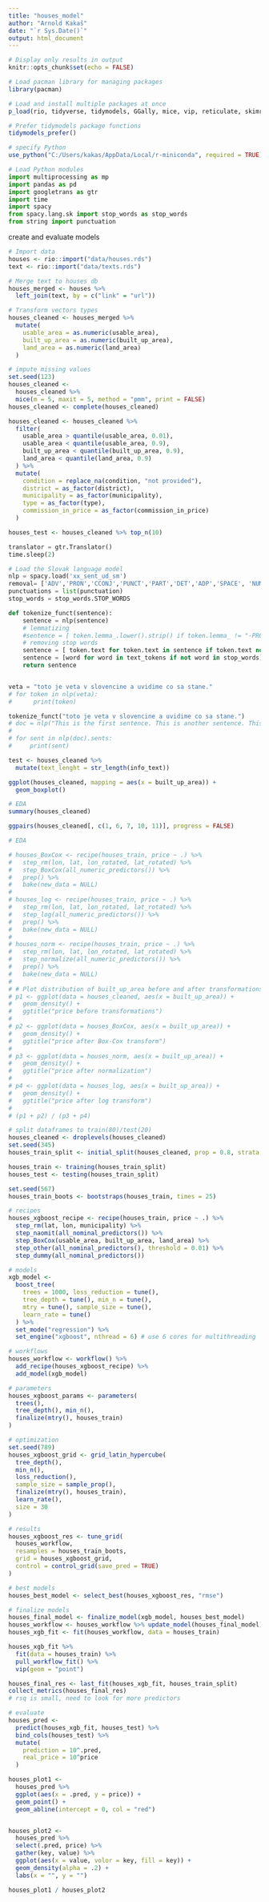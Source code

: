 ```yaml
---
title: "houses_model"
author: "Arnold Kakaš"
date: "`r Sys.Date()`"
output: html_document
---
```


```r
# Display only results in output
knitr::opts_chunk$set(echo = FALSE)

# Load pacman library for managing packages
library(pacman)

# Load and install multiple packages at once
p_load(rio, tidyverse, tidymodels, GGally, mice, vip, reticulate, skimr, spacyr)

# Prefer tidymodels package functions
tidymodels_prefer()

# specify Python
use_python("C:/Users/kakas/AppData/Local/r-miniconda", required = TRUE)
```

```python
# Load Python modules
import multiprocessing as mp
import pandas as pd
import googletrans as gtr
import time
import spacy
from spacy.lang.sk import stop_words as stop_words
from string import punctuation
```

create and evaluate models


```r
# Import data
houses <- rio::import("data/houses.rds")
text <- rio::import("data/texts.rds")
```


```r
# Merge text to houses db
houses_merged <- houses %>%
  left_join(text, by = c("link" = "url"))
```


```r
# Transform vectors types
houses_cleaned <- houses_merged %>%
  mutate(
    usable_area = as.numeric(usable_area),
    built_up_area = as.numeric(built_up_area),
    land_area = as.numeric(land_area)
  )
```


```r
# impute missing values
set.seed(123)
houses_cleaned <-
  houses_cleaned %>%
  mice(m = 5, maxit = 5, method = "pmm", print = FALSE)
houses_cleaned <- complete(houses_cleaned)
```


```r
houses_cleaned <- houses_cleaned %>%
  filter(
    usable_area > quantile(usable_area, 0.01),
    usable_area < quantile(usable_area, 0.9),
    built_up_area < quantile(built_up_area, 0.9),
    land_area < quantile(land_area, 0.9)
  ) %>%
  mutate(
    condition = replace_na(condition, "not provided"),
    district = as_factor(district),
    municipality = as_factor(municipality),
    type = as_factor(type),
    commission_in_price = as_factor(commission_in_price)
  )
```

```r
houses_test <- houses_cleaned %>% top_n(10)
```


```python
translator = gtr.Translator()
time.sleep(2)
```


```python
# Load the Slovak language model
nlp = spacy.load('xx_sent_ud_sm')
removal= ['ADV','PRON','CCONJ','PUNCT','PART','DET','ADP','SPACE', 'NUM', 'SYM']
punctuations = list(punctuation)
stop_words = stop_words.STOP_WORDS

def tokenize_funct(sentence):
    sentence = nlp(sentence)
    # lemmatizing
    #sentence = [ token.lemma_.lower().strip() if token.lemma_ != "-PRON-" else token.lower_ for token in sentence ]
    # removing stop words
    sentence = [ token.text for token.text in sentence if token.text not in stop_words and token.text not in punctuations ]       text_tokens = word_tokenize(text)
    sentence = [word for word in text_tokens if not word in stop_words] 
    return sentence


veta = "toto je veta v slovencine a uvidime co sa stane."  
# for token in nlp(veta):
#      print(token)

tokenize_funct("toto je veta v slovencine a uvidime co sa stane.")
# doc = nlp("This is the first sentence. This is another sentence. This is the last sentence.")
# 
# for sent in nlp(doc).sents:
#     print(sent)
```



```r
test <- houses_cleaned %>% 
  mutate(text_lenght = str_length(info_text))
```

```r
ggplot(houses_cleaned, mapping = aes(x = built_up_area)) +
  geom_boxplot()
```

```r
# EDA
summary(houses_cleaned)
```

```r
ggpairs(houses_cleaned[, c(1, 6, 7, 10, 11)], progress = FALSE)
```

```r
# EDA
```

```r

# houses_BoxCox <- recipe(houses_train, price ~ .) %>%
#   step_rm(lon, lat, lon_rotated, lat_rotated) %>%
#   step_BoxCox(all_numeric_predictors()) %>%
#   prep() %>%
#   bake(new_data = NULL)
#
# houses_log <- recipe(houses_train, price ~ .) %>%
#   step_rm(lon, lat, lon_rotated, lat_rotated) %>%
#   step_log(all_numeric_predictors()) %>%
#   prep() %>%
#   bake(new_data = NULL)
#
# houses_norm <- recipe(houses_train, price ~ .) %>%
#   step_rm(lon, lat, lon_rotated, lat_rotated) %>%
#   step_normalize(all_numeric_predictors()) %>%
#   prep() %>%
#   bake(new_data = NULL)
#
# # Plot distribution of built_up_area before and after transformations
# p1 <- ggplot(data = houses_cleaned, aes(x = built_up_area)) +
#   geom_density() +
#   ggtitle("price before transformations")
#
# p2 <- ggplot(data = houses_BoxCox, aes(x = built_up_area)) +
#   geom_density() +
#   ggtitle("price after Box-Cox transform")
#
# p3 <- ggplot(data = houses_norm, aes(x = built_up_area)) +
#   geom_density() +
#   ggtitle("price after normalization")
#
# p4 <- ggplot(data = houses_log, aes(x = built_up_area)) +
#   geom_density() +
#   ggtitle("price after log transform")
#
# (p1 + p2) / (p3 + p4)
```



```r
# split dataframes to train(80)/test(20)
houses_cleaned <- droplevels(houses_cleaned)
set.seed(345)
houses_train_split <- initial_split(houses_cleaned, prop = 0.8, strata = price)

houses_train <- training(houses_train_split)
houses_test <- testing(houses_train_split)

set.seed(567)
houses_train_boots <- bootstraps(houses_train, times = 25)
```

```r
# recipes
houses_xgboost_recipe <- recipe(houses_train, price ~ .) %>%
  step_rm(lat, lon, municipality) %>%
  step_naomit(all_nominal_predictors()) %>% 
  step_BoxCox(usable_area, built_up_area, land_area) %>%
  step_other(all_nominal_predictors(), threshold = 0.01) %>%
  step_dummy(all_nominal_predictors())
```


```r
# models
xgb_model <-
  boost_tree(
    trees = 1000, loss_reduction = tune(),
    tree_depth = tune(), min_n = tune(),
    mtry = tune(), sample_size = tune(),
    learn_rate = tune()
  ) %>%
  set_mode("regression") %>%
  set_engine("xgboost", nthread = 6) # use 6 cores for multithreading
```

```r
# workflows
houses_workflow <- workflow() %>%
  add_recipe(houses_xgboost_recipe) %>%
  add_model(xgb_model)
```

```r
# parameters
houses_xgboost_params <- parameters(
  trees(),
  tree_depth(), min_n(),
  finalize(mtry(), houses_train)
)
```

```r
# optimization
set.seed(789)
houses_xgboost_grid <- grid_latin_hypercube(
  tree_depth(),
  min_n(),
  loss_reduction(),
  sample_size = sample_prop(),
  finalize(mtry(), houses_train),
  learn_rate(),
  size = 30
)
```

```r
# results
houses_xgboost_res <- tune_grid(
  houses_workflow,
  resamples = houses_train_boots,
  grid = houses_xgboost_grid,
  control = control_grid(save_pred = TRUE)
)
```

```r
# best models
houses_best_model <- select_best(houses_xgboost_res, "rmse")
```

```r
# finalize models
houses_final_model <- finalize_model(xgb_model, houses_best_model)
houses_workflow <- houses_workflow %>% update_model(houses_final_model)
houses_xgb_fit <- fit(houses_workflow, data = houses_train)
```

```r
houses_xgb_fit %>%
  fit(data = houses_train) %>%
  pull_workflow_fit() %>%
  vip(geom = "point")
```

```r
houses_final_res <- last_fit(houses_xgb_fit, houses_train_split)
collect_metrics(houses_final_res)
# rsq is small, need to look for more predictors
```

```r
# evaluate
houses_pred <-
  predict(houses_xgb_fit, houses_test) %>%
  bind_cols(houses_test) %>%
  mutate(
    prediction = 10^.pred,
    real_price = 10^price
  )

houses_plot1 <-
  houses_pred %>%
  ggplot(aes(x = .pred, y = price)) +
  geom_point() +
  geom_abline(intercept = 0, col = "red")


houses_plot2 <-
  houses_pred %>%
  select(.pred, price) %>%
  gather(key, value) %>%
  ggplot(aes(x = value, volor = key, fill = key)) +
  geom_density(alpha = .2) +
  labs(x = "", y = "")

houses_plot1 / houses_plot2
```
